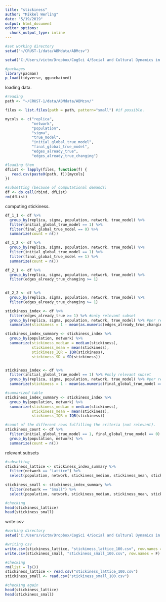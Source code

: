 ```yaml
---
title: "stickiness"
author: "Mikkel Werling"
date: "5/19/2019"
output: html_document
editor_options: 
  chunk_output_type: inline
---
```



```r
#set working directory
setwd("~/CRUST-1/data/ABMdata/ABMcsv")

setwd("C:/Users/victm/Dropbox/CogSci 4/Social and Cultural Dynamics in Cognition/exam/CRUST-1/data/ABMdata/ABMcsv")

#packages 
library(pacman)
p_load(tidyverse, ggunchained) 
```

loading data. 

```r
#reading 
path <- "~/CRUST-1/data/ABMdata/ABMcsv/"

files <- list.files(path = path, pattern="small") #if possible. 

mycols <- c("replica", 
            "network", 
            "population", 
            "sigma",
            "true_model",
            "initial_global_true_model",
            "final_global_true_model",
            "edges_already_true",
            "edges_already_true_changing")

#loading them 
dfList <- lapply(files, function(f) {  
   read.csv(paste0(path, f))[mycols]
})

#subsetting (because of computational demands)
df <- do.call(rbind, dfList) 
rm(dfList)
```

computing stickiness.

```r

df_1_1 <- df %>%
  group_by(replica, sigma, population, network, true_model) %>%
  filter(initial_global_true_model == 1) %>%
  filter(final_global_true_model == 0) %>%
  summarize(count = n())

df_1_2 <- df %>%
  group_by(replica, sigma, population, network, true_model) %>%
  filter(initial_global_true_model == 1) %>%
  filter(final_global_true_model == 1) %>%
  summarize(count = n())

df_2_1 <- df %>%
  group_by(replica, sigma, population, network, true_model) %>%
  filter(edges_already_true_changing >= 1)
  

df_2_2 <- df %>%
  group_by(replica, sigma, population, network, true_model) %>%
  filter(edges_already_true_changing >= 1)

stickiness_index <- df %>%
  filter(edges_already_true >= 1) %>% #only relevant subset
  group_by(replica, sigma, population, network, true_model) %>% #per replica
  summarize(stickiness = 1 - mean(as.numeric(edges_already_true_changing / edges_already_true))) #getting it in proportion

stickiness_index_summary <- stickiness_index %>%
  group_by(population, network) %>% 
  summarize(stickiness_median = median(stickiness),
            stickiness_mean = mean(stickiness),
            stickiness_IQR = IQR(stickiness), 
            stickiness_SD = SD(stickiness)) 


stickiness_index <- df %>%
  filter(initial_global_true_model == 1) %>% #only relevant subset
  group_by(replica, sigma, population, network, true_model) %>% #per replica
  summarize(stickiness = 1 - mean(as.numeric(final_global_true_model == 0))) #getting it in proportion

#summarized table
stickiness_index_summary <- stickiness_index %>%
  group_by(population, network) %>% 
  summarize(stickiness_median = median(stickiness),
            stickiness_mean = mean(stickiness),
            stickiness_IQR = IQR(stickiness)) 

#count of the different rows fulfilling the criteria (not relevant).
stickiness_count <- df %>%
  filter(initial_global_true_model == 1, final_global_true_model == 0) %>%
  group_by(population, network) %>%
  summarize(count = n())

```

relevant subsets 

```r

#subsetting
stickiness_lattice <- stickiness_index_summary %>%
  filter(network == "Lattice") %>%
  select(population, network, stickiness_median, stickiness_mean, stickiness_IQR)
  
stickiness_small <- stickiness_index_summary %>%
  filter(network == "Small") %>%
  select(population, network, stickiness_median, stickiness_mean, stickiness_IQR)

#checking 
head(stickiness_lattice)
head(stickiness_small)

```

write csv

```r
#working directory
setwd("C:/Users/victm/Dropbox/CogSci 4/Social and Cultural Dynamics in Cognition/exam/CRUST-1/connectivity/outcome_results")

#writing csv
write.csv(stickiness_lattice, "stickiness_lattice_100.csv", row.names = F)
write.csv(stickiness_small, "stickiness_small_100.csv", row.names = F)

#checking
rm(list = ls())
stickiness_lattice <- read.csv("stickiness_lattice_100.csv")
stickiness_small <- read.csv("stickiness_small_100.csv")

#checking again
head(stickiness_lattice)
head(stickiness_small)

```

